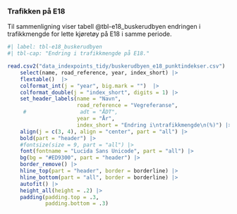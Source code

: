 ### Trafikken på E18
Til sammenligning viser tabell @tbl-e18_buskerudbyen endringen i trafikkmengde for lette kjøretøy på E18 i samme periode.

```r
#| label: tbl-e18_buskerudbyen
#| tbl-cap: "Endring i trafikkmengde på E18."

read.csv2("data_indexpoints_tidy/buskerudbyen_e18_punktindekser.csv") |> 
    select(name, road_reference, year, index_short) |>
    flextable()  |>
    colformat_int(j = "year", big.mark = "")  |>
    colformat_double(j = "index_short", digits = 1) |>
    set_header_labels(name = "Navn",
                      road_reference = "Vegreferanse",
     #                 adt = "ÅDT",
                      year = "År",
                      index_short = "Endring i\ntrafikkmengde\n(%)") |>
    align(j = c(3, 4), align = "center", part = "all") |>
    bold(part = "header") |>
    #fontsize(size = 9, part = "all") |>
    font(fontname = "Lucida Sans Unicode", part = "all") |>
    bg(bg = "#ED9300", part = "header") |>
    border_remove() |>
    hline_top(part = "header", border = borderline) |>
    hline_bottom(part = "all", border = borderline) |>
    autofit() |>
    height_all(height = .2) |>
    padding(padding.top = .3,
            padding.bottom = .3)
```